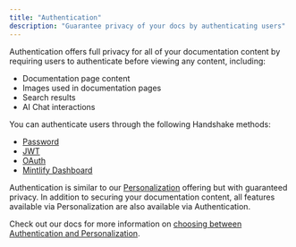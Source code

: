 ```yaml
---
title: "Authentication"
description: "Guarantee privacy of your docs by authenticating users"
---
```


Authentication offers full privacy for all of your documentation content by requiring users to authenticate before viewing any content, including:

- Documentation page content
- Images used in documentation pages
- Search results
- AI Chat interactions

You can authenticate users through the following Handshake methods:

- [Password](./authentication-setup/password)
- [JWT](./authentication-setup/jwt)
- [OAuth](./authentication-setup/oauth)
- [Mintlify Dashboard](./authentication-setup/mintlify)

Authentication is similar to our [Personalization](./personalization) offering but with guaranteed privacy. In addition to securing your documentation content, all features available via Personalization are also available via Authentication.

Check out our docs for more information on [choosing between Authentication and Personalization](./authentication-vs-personalization).